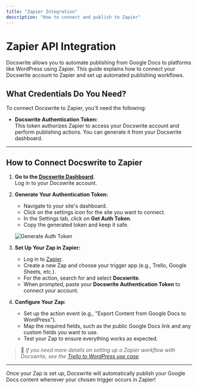 ```yaml
---
title: "Zapier Integration"
description: "How to connect and publish to Zapier"
---
```


# Zapier API Integration

Docswrite allows you to automate publishing from Google Docs to platforms like WordPress using Zapier. This guide explains how to connect your Docswrite account to Zapier and set up automated publishing workflows.

## What Credentials Do You Need?

To connect Docswrite to Zapier, you'll need the following:

- **Docswrite Authentication Token:**  
  This token authorizes Zapier to access your Docswrite account and perform publishing actions. You can generate it from your Docswrite dashboard.

---

## How to Connect Docswrite to Zapier

1. **Go to the [Docswrite Dashboard](https://docswrite.com/dashboard).**  
   Log in to your Docswrite account.

2. **Generate Your Authentication Token:**

   - Navigate to your site's dashboard.
   - Click on the settings icon for the site you want to connect.
   - In the Settings tab, click on **Get Auth Token**.
   - Copy the generated token and keep it safe.

   ![Generate Auth Token](/images/new/dashboard/generate-auth-token.png)

3. **Set Up Your Zap in Zapier:**

   - Log in to [Zapier](https://zapier.com).
   - Create a new Zap and choose your trigger app (e.g., Trello, Google Sheets, etc.).
   - For the action, search for and select **Docswrite**.
   - When prompted, paste your **Docswrite Authentication Token** to connect your account.

4. **Configure Your Zap:**
   - Set up the action event (e.g., "Export Content from Google Docs to WordPress").
   - Map the required fields, such as the public Google Docs link and any custom fields you want to use.
   - Test your Zap to ensure everything works as expected.

> 📝 _If you need more details on setting up a Zapier workflow with Docswrite, see the [Trello to WordPress use case](/use-cases/trello-to-wordpress)._

---

Once your Zap is set up, Docswrite will automatically publish your Google Docs content whenever your chosen trigger occurs in Zapier!
